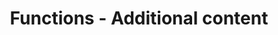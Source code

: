 ---
title: Functions - Additional content
description: Comprehensive reference for Scaleway Serverless Functions.
---